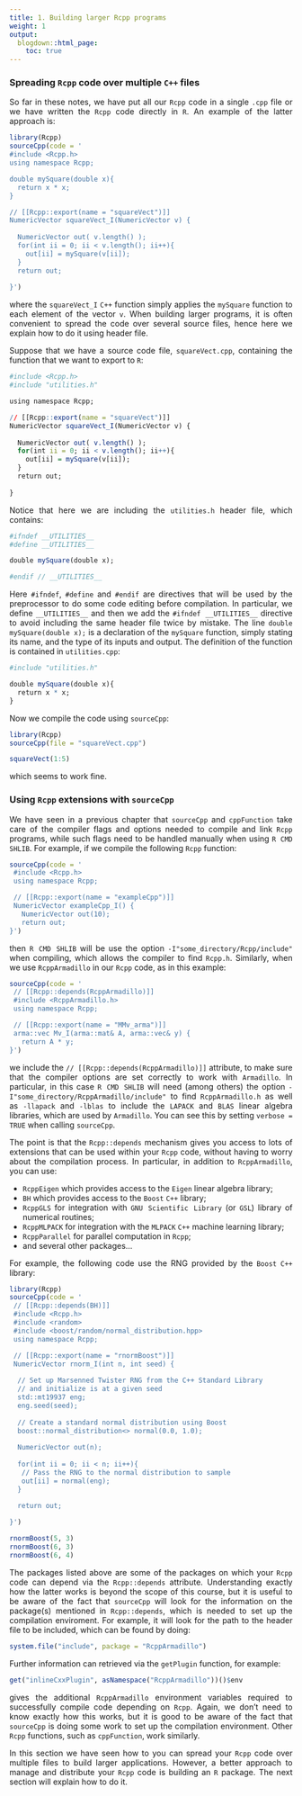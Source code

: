 ```yaml
---
title: 1. Building larger Rcpp programs
weight: 1
output:
  blogdown::html_page:
    toc: true
---
```


<style>
body {
text-align: justify}
</style>


### Spreading `Rcpp` code over multiple `C++` files

So far in these notes, we have put all our `Rcpp` code in a single `.cpp` file or we have written the `Rcpp` code directly in `R`. An example of the latter approach is:
```r
library(Rcpp)
sourceCpp(code = '
#include <Rcpp.h>
using namespace Rcpp;

double mySquare(double x){
  return x * x;
}

// [[Rcpp::export(name = "squareVect")]]
NumericVector squareVect_I(NumericVector v) {
  
  NumericVector out( v.length() );
  for(int ii = 0; ii < v.length(); ii++){
    out[ii] = mySquare(v[ii]);
  }
  return out;
  
}')
```
where the `squareVect_I` `C++` function simply applies the `mySquare` function to each element of the vector `v`. When building larger programs, it is often convenient to spread the code over several source files, hence here we explain how to do it using header file.

Suppose that we have a source code file, `squareVect.cpp`, containing the function that we want to export to `R`:
```r
#include <Rcpp.h>
#include "utilities.h"

using namespace Rcpp;

// [[Rcpp::export(name = "squareVect")]]
NumericVector squareVect_I(NumericVector v) {
  
  NumericVector out( v.length() );
  for(int ii = 0; ii < v.length(); ii++){
    out[ii] = mySquare(v[ii]);
  }
  return out;
  
}
```
Notice that here we are including the `utilities.h` header file, which contains:
```r
#ifndef __UTILITIES__
#define __UTILITIES__

double mySquare(double x);

#endif // __UTILITIES__
```
Here `#ifndef`, `#define` and `#endif` are directives that will be used by the preprocessor to do some code editing before compilation. In particular, we define `__UTILITIES__` and then we add the `#ifndef __UTILITIES__` directive to avoid including the same header file twice by mistake. The line `double mySquare(double x);` is a declaration of the `mySquare` function, simply stating its name, and the type of its inputs and output. The definition of the function is contained in `utilities.cpp`: 
```r
#include "utilities.h"

double mySquare(double x){
  return x * x;
}
```
Now we compile the code using `sourceCpp`:
```r
library(Rcpp)
sourceCpp(file = "squareVect.cpp")

squareVect(1:5) 
```
which seems to work fine.

### Using `Rcpp` extensions with `sourceCpp`

We have seen in a previous chapter that `sourceCpp` and `cppFunction` take care of the compiler flags and options needed to compile and link `Rcpp` programs, while such flags need to be handled manually when using `R CMD SHLIB`. For example, if we compile the following `Rcpp` function:
```r
sourceCpp(code = '
 #include <Rcpp.h>
 using namespace Rcpp;

 // [[Rcpp::export(name = "exampleCpp")]]
 NumericVector exampleCpp_I() {
   NumericVector out(10);
   return out;
}')
```
then `R CMD SHLIB` will be use the option `-I"some_directory/Rcpp/include"` when compiling, which allows the compiler to find `Rcpp.h`. Similarly, when we use `RcppArmadillo` in our `Rcpp` code, as in this example:
```r
sourceCpp(code = '
 // [[Rcpp::depends(RcppArmadillo)]]
 #include <RcppArmadillo.h>
 using namespace Rcpp;

 // [[Rcpp::export(name = "MMv_arma")]]
 arma::vec Mv_I(arma::mat& A, arma::vec& y) {
   return A * y;
}')
```
we include the `// [[Rcpp::depends(RcppArmadillo)]]` attribute, to make sure that the compiler options are set correctly to work with `Armadillo`. In particular, in this case `R CMD SHLIB` will need (among others) the option `-I"some_directory/RcppArmadillo/include"` to find `RcppArmadillo.h` as well as `-llapack` and `-lblas` to include the `LAPACK` and `BLAS` linear algebra libraries, which are used by `Armadillo`. You can see this by setting `verbose = TRUE` when calling `sourceCpp`.

The point is that the `Rcpp::depends` mechanism gives you access to lots of extensions that can be used within your `Rcpp` code, without having to worry about the compilation process. In particular, in addition to `RcppArmadillo`, you can use:

   - `RcppEigen` which provides access to the `Eigen` linear algebra library;
   - `BH` which provides access to the `Boost` `C++` library;
   - `RcppGLS` for integration with `GNU Scientific Library` (or `GSL`) library 
      of numerical routines;
   - `RcppMLPACK` for integration with the `MLPACK` `C++` machine learning library;
   - `RcppParallel` for parallel computation in `Rcpp`;
   - and several other packages...
   
For example, the following code use the RNG provided by the `Boost` `C++` library:
```r
library(Rcpp)
sourceCpp(code = '
 // [[Rcpp::depends(BH)]]
 #include <Rcpp.h>
 #include <random>
 #include <boost/random/normal_distribution.hpp>
 using namespace Rcpp;

 // [[Rcpp::export(name = "rnormBoost")]]
 NumericVector rnorm_I(int n, int seed) {
 
  // Set up Marsenned Twister RNG from the C++ Standard Library
  // and initialize is at a given seed
  std::mt19937 eng;
  eng.seed(seed);
  
  // Create a standard normal distribution using Boost
  boost::normal_distribution<> normal(0.0, 1.0);
  
  NumericVector out(n);
  
  for(int ii = 0; ii < n; ii++){
   // Pass the RNG to the normal distribution to sample
   out[ii] = normal(eng); 
  }
  
  return out;

}')

rnormBoost(5, 3)
rnormBoost(6, 3)
rnormBoost(6, 4)
```

The packages listed above are some of the packages on which your `Rcpp` code can depend via the `Rcpp::depends` attribute. Understanding exactly how the latter works is beyond the scope of this course, but it is useful to be aware of the fact that `sourceCpp` will look for the information on the package(s) mentioned in `Rcpp::depends`, which is needed to set up the compilation enviroment. For example, it will look for the path to the header file to be included, which can be found by doing:
```r
system.file("include", package = "RcppArmadillo")
```
Further information can retrieved via the `getPlugin` function, for example:
```r
get("inlineCxxPlugin", asNamespace("RcppArmadillo"))()$env
```
gives the additional `RcppArmadillo` environment variables required to successfully compile code depending on `Rcpp`. Again, we don't need to know exactly how this works, but it is good to be aware of the fact that `sourceCpp` is doing some work to set up the compilation environment. Other `Rcpp` functions, such as `cppFunction`, work similarly.

In this section we have seen how to you can spread your `Rcpp` code over multiple files to build larger applications. However, a better approach to manage and distribute your `Rcpp` code is building an `R` package. The next section will explain how to do it.




